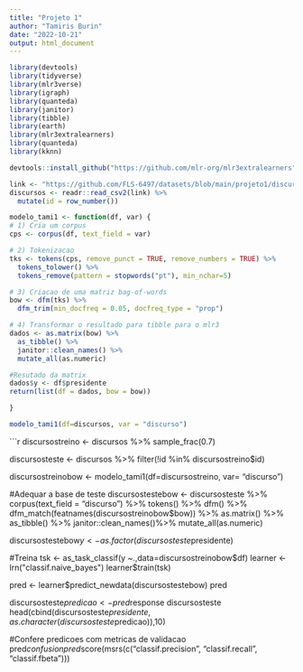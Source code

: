 ---
title: "Projeto 1"
author: "Tamiris Burin"
date: "2022-10-21"
output: html_document
---



```{r}
library(devtools)
library(tidyverse)
library(mlr3verse)
library(igraph)
library(quanteda)
library(janitor)
library(tibble)
library(earth)
library(mlr3extralearners)
library(quanteda)
library(kknn)

devtools::install_github("https://github.com/mlr-org/mlr3extralearners")
```



```{r}
link <- "https://github.com/FLS-6497/datasets/blob/main/projeto1/discursos_pres_internacionais.csv?raw=true"
discursos <- readr::read_csv2(link) %>% 
  mutate(id = row_number())
```

```{r}
modelo_tami1 <- function(df, var) {
# 1) Cria um corpus
cps <- corpus(df, text_field = var)

# 2) Tokenizacao
tks <- tokens(cps, remove_punct = TRUE, remove_numbers = TRUE) %>%
  tokens_tolower() %>%
  tokens_remove(pattern = stopwords("pt"), min_nchar=5)

# 3) Criacao de uma matriz bag-of-words
bow <- dfm(tks) %>%
  dfm_trim(min_docfreq = 0.05, docfreq_type = "prop")

# 4) Transformar o resultado para tibble para o mlr3
dados <- as.matrix(bow) %>%
  as_tibble() %>% 
  janitor::clean_names() %>% 
  mutate_all(as.numeric)

#Resutado da matrix
dados$y <- df$presidente
return(list(df = dados, bow = bow))

}

modelo_tami1(df=discursos, var = "discurso")
```

```{r}
discursostreino <- discursos %>% 
  sample_frac(0.7)

discursosteste <- discursos %>% 
  filter(!id %in% discursostreino$id) 

discursostreinobow <- modelo_tami1(df=discursostreino, var= "discurso")

#Adequar a base de teste
discursostestebow <- discursosteste %>% 
  corpus(text_field = "discurso") %>% 
  tokens() %>% 
  dfm() %>% 
  dfm_match(featnames(discursostreinobow$bow)) %>%
  as.matrix() %>% 
  as_tibble() %>% 
  janitor::clean_names()%>% 
  mutate_all(as.numeric)

discursostestebow$y <- as.factor(discursosteste$presidente)

#Treina 
tsk <- as_task_classif(y ~.,data=discursostreinobow$df)
learner <- lrn("classif.naive_bayes")
learner$train(tsk)

pred <- learner$predict_newdata(discursostestebow)
pred

discursosteste$predicao <- pred$response
discursosteste
head(cbind(discursosteste$presidente, as.character(discursosteste$predicao)),10)

#Confere predicoes com metricas de validacao
pred$confusion
pred$score(msrs(c("classif.precision", "classif.recall", "classif.fbeta")))
